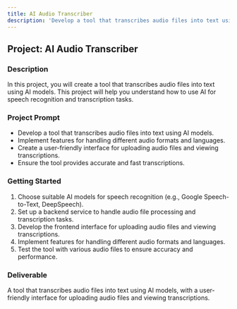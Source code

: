 ```yaml
---
title: AI Audio Transcriber
description: 'Develop a tool that transcribes audio files into text using AI models.'
---
```


## Project: AI Audio Transcriber

### Description
In this project, you will create a tool that transcribes audio files into text using AI models. This project will help you understand how to use AI for speech recognition and transcription tasks.

### Project Prompt
- Develop a tool that transcribes audio files into text using AI models.
- Implement features for handling different audio formats and languages.
- Create a user-friendly interface for uploading audio files and viewing transcriptions.
- Ensure the tool provides accurate and fast transcriptions.

### Getting Started
1. Choose suitable AI models for speech recognition (e.g., Google Speech-to-Text, DeepSpeech).
2. Set up a backend service to handle audio file processing and transcription tasks.
3. Develop the frontend interface for uploading audio files and viewing transcriptions.
4. Implement features for handling different audio formats and languages.
5. Test the tool with various audio files to ensure accuracy and performance.

### Deliverable
A tool that transcribes audio files into text using AI models, with a user-friendly interface for uploading audio files and viewing transcriptions.
